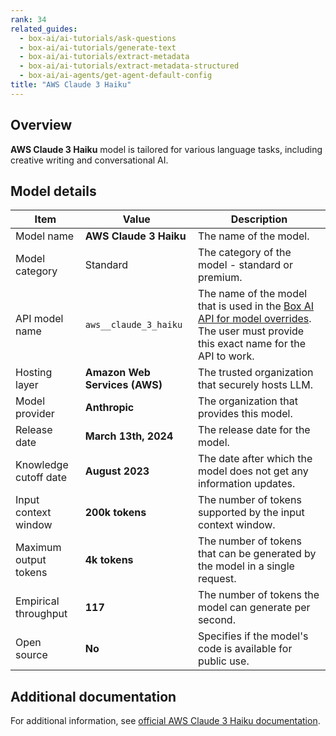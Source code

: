 ```yaml
---
rank: 34
related_guides:
  - box-ai/ai-tutorials/ask-questions
  - box-ai/ai-tutorials/generate-text
  - box-ai/ai-tutorials/extract-metadata
  - box-ai/ai-tutorials/extract-metadata-structured
  - box-ai/ai-agents/get-agent-default-config
title: "AWS Claude 3 Haiku"
---
```

## Overview

**AWS Claude 3 Haiku** model is tailored for various language tasks, including creative writing and conversational AI.

## Model details

| Item  | Value | Description |
|-----------|----------|----------|
|Model name|**AWS Claude 3 Haiku**| The name of the model. | 
| Model category | Standard | The category of the model - standard or premium. |
|API model name|`aws__claude_3_haiku`| The name of the model that is used in the [Box AI API for model overrides][overrides]. The user must provide this exact name for the API to work. |
|Hosting layer|  **Amazon Web Services (AWS)** | The trusted organization that securely hosts LLM. |
|Model provider|**Anthropic**| The organization that provides this model. |
|Release date| **March 13th, 2024** | The release date for the model.|
|Knowledge cutoff date| **August 2023**| The date after which the model does not get any information updates. |
|Input context window |**200k tokens**| The number of tokens supported by the input context window.| 
|Maximum output tokens | **4k tokens** |The number of tokens that can be generated by the model in a single request.| 
|Empirical throughput| **117** | The number of tokens the model can generate per second.|
|Open source | **No** | Specifies if the model's code is available for public use. |

## Additional documentation

For additional information, see [official AWS Claude 3 Haiku documentation][aws-claude].

[aws-claude]: https://aws.amazon.com/bedrock/claude/
[overrides]: g://box-ai/ai-agents/ai-agent-overrides